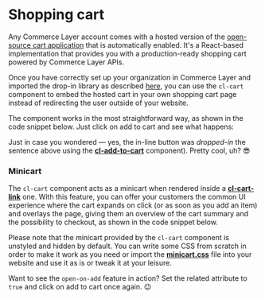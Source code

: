 
<Meta
  title={meta.title}
  argTypes={meta.argTypes}
/>

# Shopping cart

Any Commerce Layer account comes with a hosted version of the [open-source cart application](https://github.com/commercelayer/commercelayer-cart) that is automatically enabled. It's a React-based implementation that provides you with a production-ready shopping cart powered by Commerce Layer APIs.

Once you have correctly set up your organization in Commerce Layer and imported the drop-in library as described [here](?path=/docs/getting-started--page), you can use the `cl-cart` component to embed the hosted cart in your own shopping cart page instead of redirecting the user outside of your website.

The component works in the most straightforward way, as shown in the code snippet below. Just click on <cl-add-to-cart class="mx-1 px-2 py-1" code={codes.available}>add to cart</cl-add-to-cart> and see what happens:

<Canvas withSource="open">
  <Story story={Basic} name="Basic" />
</Canvas>

Just in case you wondered — yes, the in-line button was *dropped-in* the sentence above using the [**cl-add-to-cart**](?path=/docs/components-add-to-cart-cl-add-to-cart--basic) component). Pretty cool, uh? 😎

### Minicart

The `cl-cart` component acts as a minicart when rendered inside a [**cl-cart-link**](?path=/docs/components-cart-cl-cart-link--basic) one. With this feature, you can offer your customers the common UI experience where the cart expands on click (or as soon as you add an item) and overlays the page, giving them an overview of the cart summary and the possibility to checkout, as shown in the code snippet below.

Please note that the minicart provided by the `cl-cart` component is unstyled and hidden by default. You can write some CSS from scratch in order to make it work as you need or import the [**minicart.css**](?path=/docs/getting-started--page#minicartcss) file into your website and use it as is or tweak it at your leisure.

<Canvas withSource="open">
  <Story story={Minicart} name="Minicart" />
</Canvas>

<ArgsTable story="Minicart" />

Want to see the `open-on-add` feature in action? Set the related attribute to `true` and click on <cl-add-to-cart class="mx-1 px-2 py-1" code={codes.available}>add to cart</cl-add-to-cart> once again. 😉
